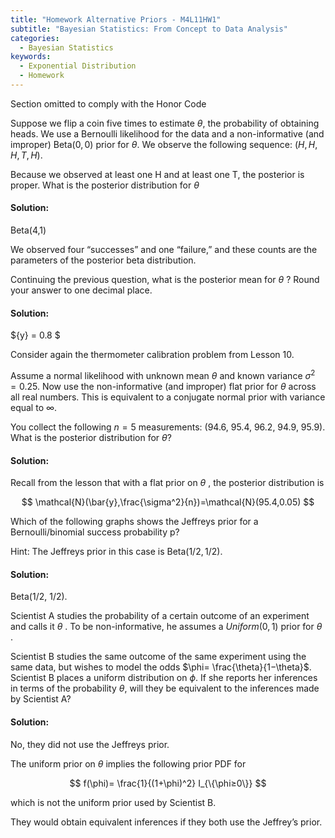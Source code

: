 ```yaml
---
title: "Homework Alternative Priors - M4L11HW1"
subtitle: "Bayesian Statistics: From Concept to Data Analysis"
categories:
  - Bayesian Statistics
keywords:
  - Exponential Distribution
  - Homework
---
```


::::: {.content-visible unless-profile="HC"}

::: {.callout-caution}
Section omitted to comply with the Honor Code
:::

:::::

::::: {.content-hidden unless-profile="HC"} 


::: {#exr-alt-priors-1}
Suppose we flip a coin five times to estimate $\theta$, the probability of obtaining heads. We use a Bernoulli likelihood for the data and a non-informative (and improper) $\mathrm{Beta}(0,0)$ prior for $\theta$. We observe the following sequence: $(H, H, H, T, H)$.

Because we observed at least one H and at least one T, the posterior is proper. What is the posterior distribution for $\theta$
:::

::: {.solution .callout-tip collapse="true"}
#### Solution:


Beta(4,1)

We observed four "successes" and one "failure," and these counts are the parameters of the posterior beta distribution.
:::

::: {#exr-alt-priors-2}
Continuing the previous question, what is the posterior mean for $\theta$ ? Round your answer to one decimal place.
:::

::: {.solution .callout-tip collapse="true"}
#### Solution:


$\bar{y} = 0.8 $
:::

::: {#exr-alt-priors-3}
Consider again the thermometer calibration problem from Lesson 10.

Assume a normal likelihood with unknown mean $\theta$  and known variance $\sigma^2=0.25$. Now use the non-informative (and improper) flat prior for $\theta$ across all real numbers. This is equivalent to a conjugate normal prior with variance equal to $\infty$.

You collect the following $n=5$ measurements: (94.6, 95.4, 96.2, 94.9, 95.9). What is the posterior distribution for $\theta$?
:::

::: {.solution .callout-tip collapse="true"}
#### Solution:


Recall from the lesson that with a flat prior on $\theta$ , the posterior distribution is

$$
\mathcal{N}(\bar{y},\frac{\sigma^2}{n})=\mathcal{N}(95.4,0.05)
$$
:::

::: {#exr-alt-priors-4}
Which of the following graphs shows the Jeffreys prior for a Bernoulli/binomial success probability p?

Hint: The Jeffreys prior in this case is $\mathrm{Beta}(1/2, 1/2)$.
:::

::: {.solution .callout-tip collapse="true"}
#### Solution:


Beta(1/2, 1/2).
:::

::: {#exr-alt-priors-5}
Scientist A studies the probability of a certain outcome of an experiment and calls it $\theta$ . To be non-informative, he assumes a $Uniform(0,1)$ prior for $\theta$ .

Scientist B studies the same outcome of the same experiment using the same data, but wishes to model the odds $\phi= \frac{\theta}{1−\theta}$. Scientist B places a uniform distribution on $\phi$. If she reports her inferences in terms of the probability $\theta$, will they be equivalent to the inferences made by Scientist A?
:::

::: {.solution .callout-tip collapse="true"}
#### Solution:


No, they did not use the Jeffreys prior.

The uniform prior on $\theta$ implies the following prior PDF for

$$
f(\phi)= \frac{1}{(1+\phi)^2} I_{\{\phi≥0\}}
$$

​which is not the uniform prior used by Scientist B.

They would obtain equivalent inferences if they both use the Jeffrey's prior.
:::

:::::